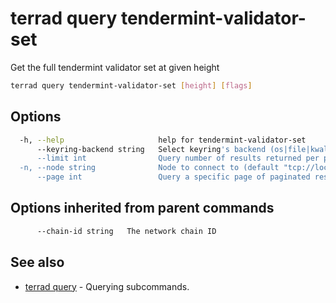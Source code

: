 # terrad query tendermint-validator-set

Get the full tendermint validator set at given height

```sh Terrad
terrad query tendermint-validator-set [height] [flags]
```

## Options

```sh Terrad
  -h, --help                     help for tendermint-validator-set
      --keyring-backend string   Select keyring's backend (os|file|kwallet|pass|test) (default "os")
      --limit int                Query number of results returned per page (default 100)
  -n, --node string              Node to connect to (default "tcp://localhost:26657")
      --page int                 Query a specific page of paginated results (default 1)
```

## Options inherited from parent commands

```sh Terrad
      --chain-id string   The network chain ID
```

## See also

* [terrad query](./terrad_query.mdx)	 - Querying subcommands.


